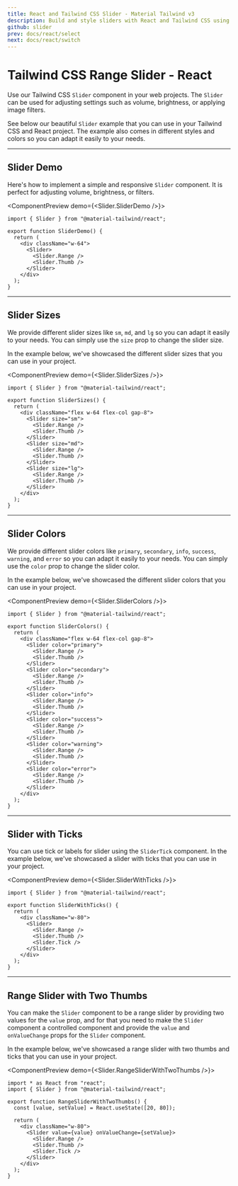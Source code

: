 ```yaml
---
title: React and Tailwind CSS Slider - Material Tailwind v3
description: Build and style sliders with React and Tailwind CSS using Material Tailwind v3. Add interactive sliders to your UI for improved user control.
github: slider
prev: docs/react/select
next: docs/react/switch
---
```


# Tailwind CSS Range Slider - React

Use our Tailwind CSS `Slider` component in your web projects. The `Slider` can be used for adjusting settings such as volume, brightness, or applying image filters.

See below our beautiful `Slider` example that you can use in your Tailwind CSS and React project. The example also comes in different styles and colors so you can adapt it easily to your needs.

---

## Slider Demo

Here's how to implement a simple and responsive `Slider` component. It is perfect for adjusting volume, brightness, or filters.

<ComponentPreview demo={<Slider.SliderDemo />}>
```tsx
import { Slider } from "@material-tailwind/react";

export function SliderDemo() {
  return (
    <div className="w-64">
      <Slider>
        <Slider.Range />
        <Slider.Thumb />
      </Slider>
    </div>
  );
}
```
</ComponentPreview>

---

## Slider Sizes

We provide different slider sizes like `sm`, `md`, and `lg` so you can adapt it easily to your needs. You can simply use the `size` prop to change the slider size.

In the example below, we've showcased the different slider sizes that you can use in your project.

<ComponentPreview demo={<Slider.SliderSizes />}>
```tsx
import { Slider } from "@material-tailwind/react";

export function SliderSizes() {
  return (
    <div className="flex w-64 flex-col gap-8">
      <Slider size="sm">
        <Slider.Range />
        <Slider.Thumb />
      </Slider>
      <Slider size="md">
        <Slider.Range />
        <Slider.Thumb />
      </Slider>
      <Slider size="lg">
        <Slider.Range />
        <Slider.Thumb />
      </Slider>
    </div>
  );
}
```
</ComponentPreview>

---

## Slider Colors

We provide different slider colors like `primary`, `secondary`, `info`, `success`, `warning`, and `error` so you can adapt it easily to your needs. You can simply use the `color` prop to change the slider color.

In the example below, we've showcased the different slider colors that you can use in your project.

<ComponentPreview demo={<Slider.SliderColors />}>
```tsx
import { Slider } from "@material-tailwind/react";

export function SliderColors() {
  return (
    <div className="flex w-64 flex-col gap-8">
      <Slider color="primary">
        <Slider.Range />
        <Slider.Thumb />
      </Slider>
      <Slider color="secondary">
        <Slider.Range />
        <Slider.Thumb />
      </Slider>
      <Slider color="info">
        <Slider.Range />
        <Slider.Thumb />
      </Slider>
      <Slider color="success">
        <Slider.Range />
        <Slider.Thumb />
      </Slider>
      <Slider color="warning">
        <Slider.Range />
        <Slider.Thumb />
      </Slider>
      <Slider color="error">
        <Slider.Range />
        <Slider.Thumb />
      </Slider>
    </div>
  );
}
```
</ComponentPreview>

---

## Slider with Ticks

You can use tick or labels for slider using the `SliderTick` component. In the example below, we've showcased a slider with ticks that you can use in your project.


<ComponentPreview demo={<Slider.SliderWithTicks />}>
```tsx
import { Slider } from "@material-tailwind/react";

export function SliderWithTicks() {
  return (
    <div className="w-80">
      <Slider>
        <Slider.Range />
        <Slider.Thumb />
        <Slider.Tick />
      </Slider>
    </div>
  );
}
```
</ComponentPreview>

---

## Range Slider with Two Thumbs

You can make the `Slider` component to be a range slider by providing two values for the `value` prop, and for that you need to make the `Slider` component a controlled component and provide the `value` and `onValueChange` props for the `Slider` component.

In the example below, we've showcased a range slider with two thumbs and ticks that you can use in your project.

<ComponentPreview demo={<Slider.RangeSliderWithTwoThumbs />}>
```tsx
import * as React from "react";
import { Slider } from "@material-tailwind/react";

export function RangeSliderWithTwoThumbs() {
  const [value, setValue] = React.useState([20, 80]);

  return (
    <div className="w-80">
      <Slider value={value} onValueChange={setValue}>
        <Slider.Range />
        <Slider.Thumb />
        <Slider.Tick />
      </Slider>
    </div>
  );
}
```
</ComponentPreview>